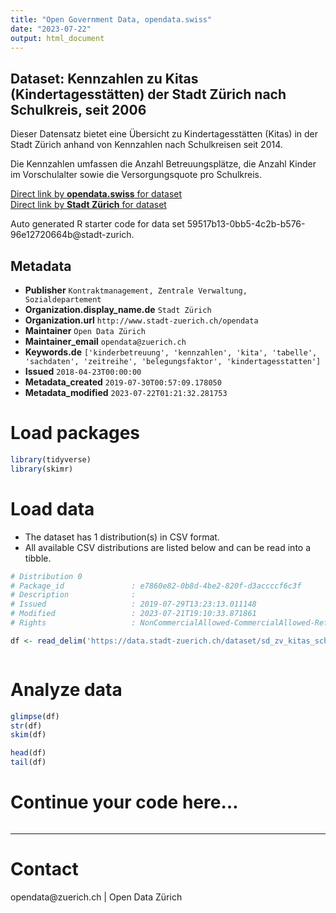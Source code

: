 ```yaml
---
title: "Open Government Data, opendata.swiss"
date: "2023-07-22"
output: html_document
---
```


## Dataset: Kennzahlen zu  Kitas (Kindertagesstätten) der Stadt Zürich nach Schulkreis, seit 2006

Dieser Datensatz bietet eine Übersicht zu Kindertagesstätten (Kitas) in der Stadt Zürich anhand von Kennzahlen nach Schulkreisen seit 2014. 

Die Kennzahlen umfassen die Anzahl Betreuungsplätze, die Anzahl Kinder im Vorschulalter sowie die Versorgungsquote pro Schulkreis.

[Direct link by **opendata.swiss** for dataset](https://opendata.swiss/de/dataset/kennzahlen-zu-kitas-kindertagesstatten-der-stadt-zurich-nach-schulkreis-seit-20061)<br>
[Direct link by **Stadt Zürich** for dataset](https://data.stadt-zuerich.ch/dataset/sd_zv_kitas_schulkreis)

Auto generated R starter code for data set 59517b13-0bb5-4c2b-b576-96e12720664b@stadt-zurich.

## Metadata

- **Publisher** `Kontraktmanagement, Zentrale Verwaltung, Sozialdepartement`
- **Organization.display_name.de** `Stadt Zürich`
- **Organization.url** `http://www.stadt-zuerich.ch/opendata`
- **Maintainer** `Open Data Zürich`
- **Maintainer_email** `opendata@zuerich.ch`
- **Keywords.de** `['kinderbetreuung', 'kennzahlen', 'kita', 'tabelle', 'sachdaten', 'zeitreihe', 'belegungsfaktor', 'kindertagesstatten']`
- **Issued** `2018-04-23T00:00:00`
- **Metadata_created** `2019-07-30T00:57:09.178050`
- **Metadata_modified** `2023-07-22T01:21:32.281753`


# Load packages

```r

library(tidyverse)
library(skimr)

```

# Load data

-   The dataset has 1 distribution(s) in CSV format.
-   All available CSV distributions are listed below and can be read into a tibble.

```r

# Distribution 0
# Package_id               : e7860e82-0b8d-4be2-820f-d3accccf6c3f
# Description              : 
# Issued                   : 2019-07-29T13:23:13.011148
# Modified                 : 2023-07-21T19:10:33.871861
# Rights                   : NonCommercialAllowed-CommercialAllowed-ReferenceNotRequired

df <- read_delim('https://data.stadt-zuerich.ch/dataset/sd_zv_kitas_schulkreis/download/sd_zv_kitas_schulkreis.csv')



```

# Analyze data

```r

glimpse(df)
str(df)
skim(df)

head(df)
tail(df)

```

# Continue your code here...

```r

```

------------------------------------------------------------------------

# Contact

opendata@zuerich.ch | Open Data Zürich
